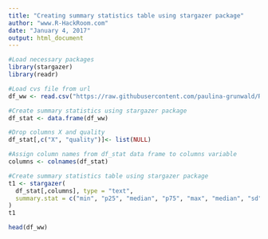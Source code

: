 ```yaml
---
title: "Creating summary statistics table using stargazer package"
author: "www.R-HackRoom.com"
date: "January 4, 2017"
output: html_document
---
```


```r
#Load necessary packages
library(stargazer)
library(readr)

#Load cvs file from url
df_ww <- read.csv("https://raw.githubusercontent.com/paulina-grunwald/R-HackRoom/master/Creating%20summary%20statistics%20using%20stargazer%20package/wineQualityWhites.csv")

#Create summary statistics using stargazer package
df_stat <- data.frame(df_ww)

#Drop columns X and quality
df_stat[,c("X", "quality")]<- list(NULL)

#Assign column names from df_stat data frame to columns variable
columns <- colnames(df_stat)

#Create summary statistics table using stargazer package
t1 <- stargazer(
  df_stat[,columns], type = "text",
  summary.stat = c("min", "p25", "median", "p75", "max", "median", "sd")
)
t1
```

```r
head(df_ww)
```


